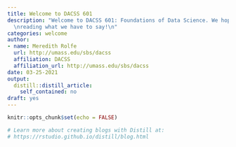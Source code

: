 ```yaml
---
title: Welcome to DACSS 601
description: "Welcome to DACSS 601: Foundations of Data Science. We hope you enjoy
  \nreading what we have to say!\n"
categories: welcome
author:
- name: Meredith Rolfe
  url: http://umass.edu/sbs/dacss
  affiliation: DACSS
  affiliation_url: http://umass.edu/sbs/dacss
date: 03-25-2021
output:
  distill::distill_article:
    self_contained: no
draft: yes
---
```


```r
knitr::opts_chunk$set(echo = FALSE)

# Learn more about creating blogs with Distill at:
# https://rstudio.github.io/distill/blog.html

```



